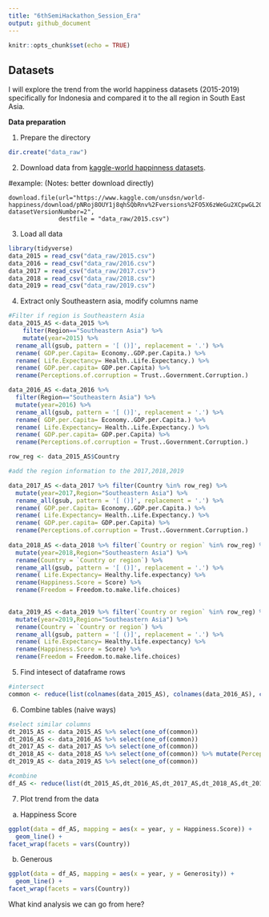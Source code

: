 ```yaml
---
title: "6thSemiHackathon_Session_Era"
output: github_document
---
```


```r
knitr::opts_chunk$set(echo = TRUE)
```

## Datasets

I will explore the trend from the world happiness datasets (2015-2019) specifically for Indonesia and compared it to the all region in South East Asia.
 
 
**Data preparation**

1. Prepare the directory

```r
dir.create("data_raw")
```

2. Download data from [kaggle-world happinness datasets](https://www.kaggle.com/unsdsn/world-happiness).

#example: (Notes: better download directly)
```
download.file(url="https://www.kaggle.com/unsdsn/world-happiness/download/pNRoj8OUY1j8qhSQbRnv%2Fversions%2FO5X6zWeGu2XCpwGL2QkE%2Ffiles%2F2015.csv?datasetVersionNumber=2",
              destfile = "data_raw/2015.csv")
```

3. Load all data

```r
library(tidyverse)
data_2015 = read_csv("data_raw/2015.csv")
data_2016 = read_csv("data_raw/2016.csv")
data_2017 = read_csv("data_raw/2017.csv")
data_2018 = read_csv("data_raw/2018.csv")
data_2019 = read_csv("data_raw/2019.csv")

```


4. Extract only Southeastern asia, modify columns name

```r
#Filter if region is Southeastern Asia
data_2015_AS <-data_2015 %>% 
    filter(Region=="Southeastern Asia") %>% 
    mutate(year=2015) %>% 
  rename_all(gsub, pattern = '[ ()]', replacement = '.') %>% 
  rename( GDP.per.Capita= Economy..GDP.per.Capita.) %>% 
  rename( Life.Expectancy= Health..Life.Expectancy.) %>% 
  rename( GDP.per.capita= GDP.per.Capita) %>% 
  rename(Perceptions.of.corruption = Trust..Government.Corruption.)

data_2016_AS <-data_2016 %>% 
  filter(Region=="Southeastern Asia") %>% 
  mutate(year=2016) %>% 
  rename_all(gsub, pattern = '[ ()]', replacement = '.') %>% 
  rename( GDP.per.Capita= Economy..GDP.per.Capita.) %>% 
  rename( Life.Expectancy= Health..Life.Expectancy.) %>% 
  rename( GDP.per.capita= GDP.per.Capita) %>% 
  rename(Perceptions.of.corruption = Trust..Government.Corruption.)

row_reg <- data_2015_AS$Country
```


```r
#add the region information to the 2017,2018,2019

data_2017_AS <-data_2017 %>% filter(Country %in% row_reg) %>% 
  mutate(year=2017,Region="Southeastern Asia") %>% 
  rename_all(gsub, pattern = '[ ()]', replacement = '.') %>% 
  rename( GDP.per.Capita= Economy..GDP.per.Capita.) %>% 
  rename( Life.Expectancy= Health..Life.Expectancy.) %>% 
  rename( GDP.per.capita= GDP.per.Capita) %>% 
  rename(Perceptions.of.corruption = Trust..Government.Corruption.)
  
data_2018_AS <-data_2018 %>% filter(`Country or region` %in% row_reg) %>% 
  mutate(year=2018,Region="Southeastern Asia") %>% 
  rename(Country = `Country or region`) %>% 
  rename_all(gsub, pattern = '[ ()]', replacement = '.') %>% 
  rename( Life.Expectancy= Healthy.life.expectancy) %>% 
  rename(Happiness.Score = Score) %>% 
  rename(Freedom = Freedom.to.make.life.choices)
  

data_2019_AS <-data_2019 %>% filter(`Country or region` %in% row_reg) %>% 
  mutate(year=2019,Region="Southeastern Asia") %>% 
  rename(Country = `Country or region`) %>% 
  rename_all(gsub, pattern = '[ ()]', replacement = '.') %>% 
  rename( Life.Expectancy= Healthy.life.expectancy) %>% 
  rename(Happiness.Score = Score) %>% 
  rename(Freedom = Freedom.to.make.life.choices)
```


5. Find intesect of dataframe rows

```r
#intersect
common <- reduce(list(colnames(data_2015_AS), colnames(data_2016_AS), colnames(data_2017_AS),colnames(data_2018_AS), colnames(data_2019_AS)), intersect)
```

6. Combine tables (naive ways)

```r
#select similar columns
dt_2015_AS <- data_2015_AS %>% select(one_of(common))
dt_2016_AS <- data_2016_AS %>% select(one_of(common))
dt_2017_AS <- data_2017_AS %>% select(one_of(common))
dt_2018_AS <- data_2018_AS %>% select(one_of(common)) %>% mutate(Perceptions.of.corruption = as.double(Perceptions.of.corruption))
dt_2019_AS <- data_2019_AS %>% select(one_of(common))

#combine
df_AS <- reduce(list(dt_2015_AS,dt_2016_AS,dt_2017_AS,dt_2018_AS,dt_2019_AS), bind_rows)
```

7. Plot trend from the data

a. Happiness Score

```r
ggplot(data = df_AS, mapping = aes(x = year, y = Happiness.Score)) +
  geom_line() +
facet_wrap(facets = vars(Country))
```

b. Generous

```r
ggplot(data = df_AS, mapping = aes(x = year, y = Generosity)) +
  geom_line() +
facet_wrap(facets = vars(Country))
```

What kind analysis we can go from here?

